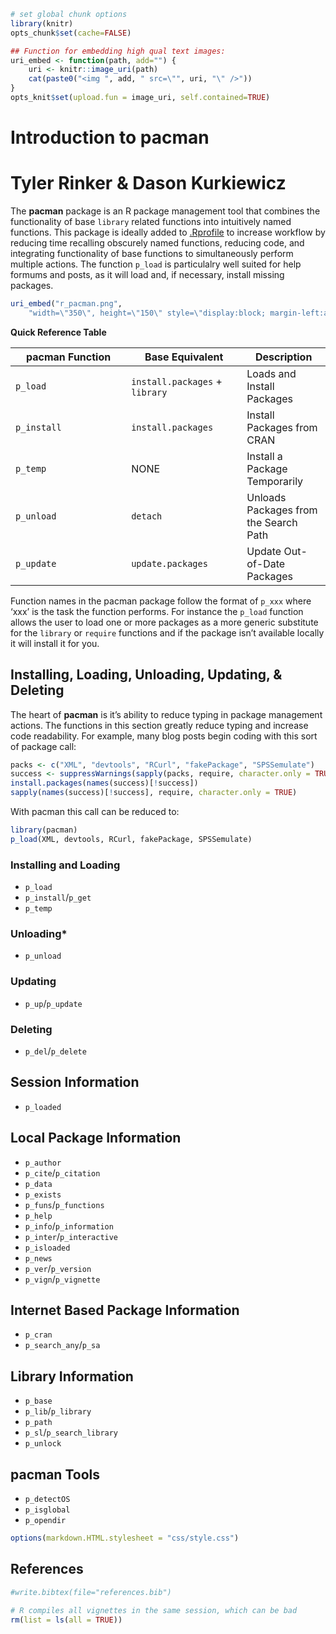 <!--
%\VignetteEngine{knitr}
%\VignetteIndexEntry{A Markdown Vignette with knitr}
-->

```r
# set global chunk options
library(knitr)
opts_chunk$set(cache=FALSE)

## Function for embedding high qual text images:
uri_embed <- function(path, add="") {
    uri <- knitr::image_uri(path)
    cat(paste0("<img ", add, " src=\"", uri, "\" />"))
}
opts_knit$set(upload.fun = image_uri, self.contained=TRUE)
```

<h1 class="title">Introduction to pacman</h1>
<h1 class="auth">Tyler Rinker & Dason Kurkiewicz</h1>

The **pacman** package is an R package management tool that combines the functionality of base `library` related functions into intuitively named functions.  This package is ideally added to [.Rprofile](http://stat.ethz.ch/R-manual/R-patched/library/base/html/Startup.html) to increase workflow by reducing time recalling obscurely named functions, reducing code, and integrating functionality of base functions to simultaneously perform multiple actions.  The function `p_load` is particulalry well suited for help formums and posts, as it will load and, if necessary, install missing packages.


```r
uri_embed("r_pacman.png", 
    "width=\"350\", height=\"150\" style=\"display:block; margin-left:auto; margin-right:auto;\"")
```


**Quick Reference Table** 

| pacman Function | Base Equivalent | Description |
|----------------------|----------------------|----------------|
| `p_load`  |  `install.packages` + `library` | Loads and Install Packages |
| `p_install` |  `install.packages` | Install Packages from CRAN |
| `p_temp` |  NONE | Install a Package Temporarily |
| `p_unload` | `detach` | Unloads Packages from the Search Path |
| `p_update` | `update.packages` | Update Out-of-Date Packages |


Function names in the pacman package follow the format of `p_xxx` where 'xxx' is the task the function performs.  For instance the `p_load` function allows the user to load one or more packages as a more generic substitute for the `library` or `require` functions and if the package isn't available locally it will install it for you.

## Installing, Loading, Unloading, Updating, & Deleting   

The heart of **pacman** is it's ability to reduce typing in package management actions.  The functions in this section greatly reduce typing and increase code readability.  For example, many blog posts begin coding with this sort of package call:

```r
packs <- c("XML", "devtools", "RCurl", "fakePackage", "SPSSemulate")
success <- suppressWarnings(sapply(packs, require, character.only = TRUE))
install.packages(names(success)[!success])
sapply(names(success)[!success], require, character.only = TRUE)
```

With pacman this call can be reduced to:

```r
library(pacman)
p_load(XML, devtools, RCurl, fakePackage, SPSSemulate)
```



### Installing and Loading    

- `p_load` 
- `p_install`/`p_get`
- `p_temp`
       
###  Unloading*

- `p_unload`

### Updating    
  
- `p_up`/`p_update`

### Deleting   
  
- `p_del`/`p_delete`

## Session Information    

- ` p_loaded`

##  Local Package Information    

-  `p_author`
-  `p_cite`/`p_citation`
-  `p_data`
-  `p_exists`
-  `p_funs`/`p_functions`
-  `p_help`
-  `p_info`/`p_information`
-  `p_inter`/`p_interactive`
-  `p_isloaded`
-  `p_news`
-  `p_ver`/`p_version`
-  `p_vign`/`p_vignette`


## Internet Based Package Information  

-  `p_cran`
-  `p_search_any`/`p_sa`

## Library Information     

- `p_base`
- `p_lib`/`p_library`
- `p_path`
- `p_sl`/`p_search_library`
- `p_unlock`

## pacman Tools   

- `p_detectOS`    
- `p_isglobal`    
- `p_opendir`   

```r
options(markdown.HTML.stylesheet = "css/style.css")
```

## References
```r
#write.bibtex(file="references.bib")
```

```r
# R compiles all vignettes in the same session, which can be bad
rm(list = ls(all = TRUE))
```
